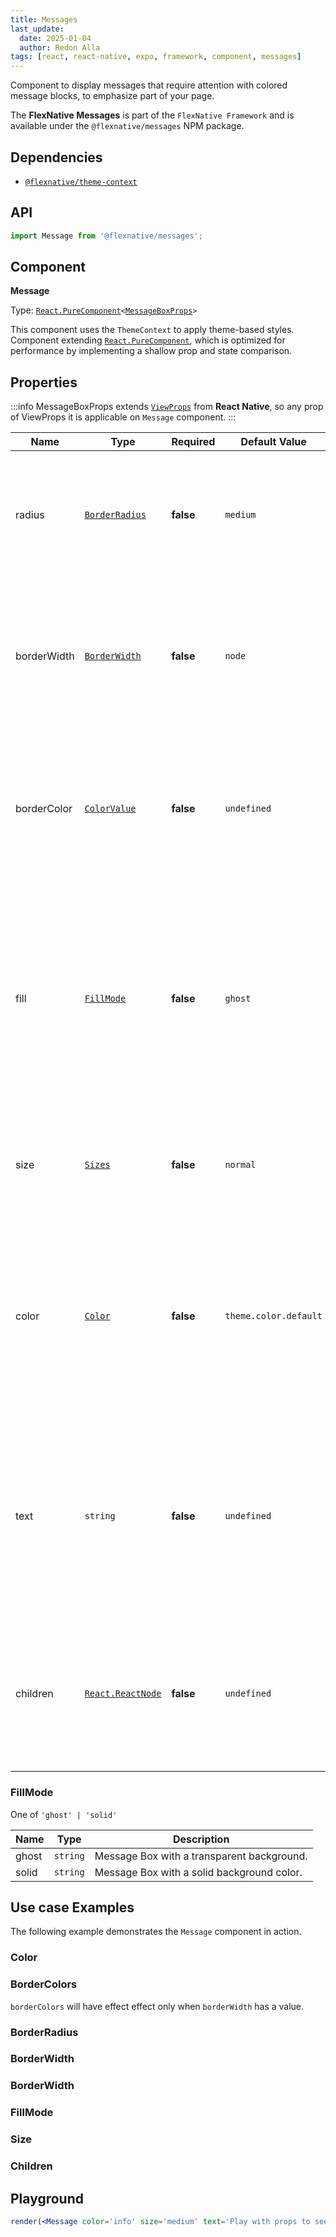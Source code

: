 ```yaml
---
title: Messages
last_update:
  date: 2025-01-04
  author: Redon Alla
tags: [react, react-native, expo, framework, component, messages]
---
```




Component to display messages that require attention with colored message blocks,
to emphasize part of your page.

The **FlexNative Messages** is part of the `FlexNative Framework` and is available under the `@flexnative/messages` NPM package.

## Dependencies
- [`@flexnative/theme-context`](../../theme/index.mdx)

<Installation title="FlexNative Messages" name='@flexnative/messages' />

## API

```jsx
import Message from '@flexnative/messages';
```

## Component

**Message**

Type: <code>[React.PureComponent](https://react.dev/reference/react/PureComponent)\<[MessageBoxProps](#properties)\></code>

This component uses the `ThemeContext` to apply theme-based styles.
Component extending [`React.PureComponent`](https://react.dev/reference/react/PureComponent),
which is optimized for performance by implementing a shallow prop and state comparison.

## Properties

:::info
MessageBoxProps extends [`ViewProps`](https://reactnative.dev/docs/view#props) from **React Native**,
so any prop of ViewProps it is applicable on `Message` component.
:::

|  Name | Type | Required | Default Value | Description |
| ----- | ---- | -------- | ------------- | ----------- |
| radius | [`BorderRadius`](../../../theme/default-theme.mdx#borderradius) | **false** | `medium` | Message box border radius. Specifies the roundness of the message box corners. |
| borderWidth | [`BorderWidth`](../../../theme/default-theme.mdx#borderwidth) | **false** | `node` | Optional message box borders width. Specifies the thickness of the message box borders. |
| borderColor | [`ColorValue`](https://reactnative.dev/docs/colors) | **false** | `undefined` | Specifies the color of the message box borders. Borders color according to `react-native` ColorValue. |
| fill | [`FillMode`](#fillmode) | **false** | `ghost` | Fill Mode of the message box. Determines the appearance of the message box. <Admonition type="warning">To have appearance for `ghost` with custom color you should use hex colors.</Admonition> |
| size | [`Sizes`](../../../theme/default-theme.mdx#sizes) | **false** | `normal` | Message box size. Defines the overall size of the message box component. |
| color | [`Color`](../../../theme/default-theme.mdx#color) | **false** | `theme.color.default` | Color by theme or a custom color according `react-native` ColorValue. Sets the primary color of the message box, either by theme or a specified color code. |
| text | `string` | **false** | `undefined` | String that contains the text or message to be displayed inside the message box. If the `children` property is used, this text property will be ignored. |
| children | [`React.ReactNode`](https://reactnative.dev/docs/react-node) | **false** | `undefined` | Children to display inside the Message box. Can be any React elements that will be rendered within the message box. |

### FillMode
One of `'ghost' | 'solid'`

| Name | Type | Description |
| ---- | ---- | ----------- |
| ghost | `string` | Message Box with a transparent background. |
| solid | `string` | Message Box with a solid background color. |

## Use case Examples
The following example demonstrates the `Message` component in action.

### Color

<ExampleWrapper codeExample={ColorExampleMdx}>
<ColorExample />
</ExampleWrapper>

### BorderColors
`borderColors` will have effect effect only when `borderWidth` has a value.

<ExampleWrapper codeExample={BorderColorsExampleMdx}>
<BorderColorsExample />
</ExampleWrapper>

### BorderRadius

<ExampleWrapper codeExample={BorderRadiusExampleMdx}>
<BorderRadiusExample />
</ExampleWrapper>

### BorderWidth

<ExampleWrapper codeExample={BorderWidthExampleMdx}>
<BorderWidthExample />
</ExampleWrapper>

### BorderWidth

<ExampleWrapper codeExample={BorderWidthExampleMdx}>
<BorderWidthExample />
</ExampleWrapper>

### FillMode

<ExampleWrapper codeExample={FillModeExampleMdx}>
<FillModeExample />
</ExampleWrapper>

### Size

<ExampleWrapper codeExample={SizeExampleMdx}>
<SizeExample />
</ExampleWrapper>

### Children

<ExampleWrapper codeExample={ChildrenExampleMdx}>
<ChildrenExample />
</ExampleWrapper>

## Playground

```jsx live noInline
render(<Message color='info' size='medium' text='Play with props to see live changes' />);
```